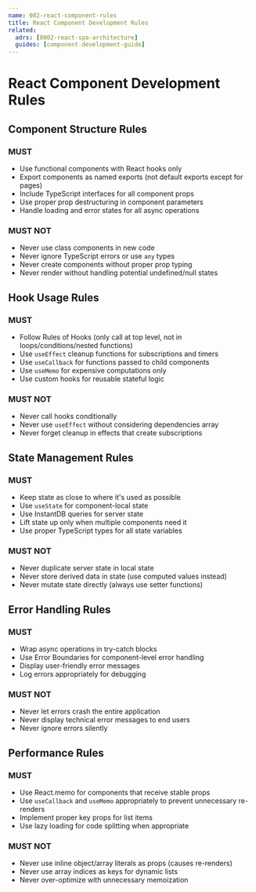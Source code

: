 ```yaml
---
name: 002-react-component-rules
title: React Component Development Rules
related:
  adrs: [0002-react-spa-architecture]
  guides: [component-development-guide]
---
```


# React Component Development Rules

## Component Structure Rules

### MUST
- Use functional components with React hooks only
- Export components as named exports (not default exports except for pages)
- Include TypeScript interfaces for all component props
- Use proper prop destructuring in component parameters
- Handle loading and error states for all async operations

### MUST NOT
- Never use class components in new code
- Never ignore TypeScript errors or use `any` types
- Never create components without proper prop typing
- Never render without handling potential undefined/null states

## Hook Usage Rules

### MUST
- Follow Rules of Hooks (only call at top level, not in loops/conditions/nested functions)
- Use `useEffect` cleanup functions for subscriptions and timers
- Use `useCallback` for functions passed to child components
- Use `useMemo` for expensive computations only
- Use custom hooks for reusable stateful logic

### MUST NOT
- Never call hooks conditionally
- Never use `useEffect` without considering dependencies array
- Never forget cleanup in effects that create subscriptions

## State Management Rules

### MUST
- Keep state as close to where it's used as possible
- Use `useState` for component-local state
- Use InstantDB queries for server state
- Lift state up only when multiple components need it
- Use proper TypeScript types for all state variables

### MUST NOT
- Never duplicate server state in local state
- Never store derived data in state (use computed values instead)
- Never mutate state directly (always use setter functions)

## Error Handling Rules

### MUST
- Wrap async operations in try-catch blocks
- Use Error Boundaries for component-level error handling
- Display user-friendly error messages
- Log errors appropriately for debugging

### MUST NOT
- Never let errors crash the entire application
- Never display technical error messages to end users
- Never ignore errors silently

## Performance Rules

### MUST
- Use React.memo for components that receive stable props
- Use `useCallback` and `useMemo` appropriately to prevent unnecessary re-renders
- Implement proper key props for list items
- Use lazy loading for code splitting when appropriate

### MUST NOT
- Never use inline object/array literals as props (causes re-renders)
- Never use array indices as keys for dynamic lists
- Never over-optimize with unnecessary memoization